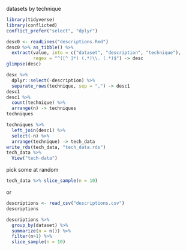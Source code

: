 datasets by technique

```r
library(tidyverse)
library(conflicted)
conflict_prefer("select", "dplyr")
```



```r
desc0 <- readLines("descriptions.Rmd")
desc0 %>% as_tibble() %>% 
  extract(value, into = c("dataset", "description", "technique"), 
          regex = "^([^ ]*) (.*)\\. (.*)$") -> desc
glimpse(desc)
```

```r
desc %>% 
  dplyr::select(-description) %>% 
  separate_rows(technique, sep = ",") -> desc1
desc1
desc1 %>% 
  count(technique) %>% 
  arrange(n) -> techniques
techniques
```

```r
techniques %>% 
  left_join(desc1) %>% 
  select(-n) %>% 
  arrange(technique) -> tech_data
write_rds(tech_data, "tech_data.rds")
tech_data %>% 
  View("tech-data")
```

pick some at random


```r
tech_data %>% slice_sample(n = 10)
```

or 

```r
descriptions <- read_csv("descriptions.csv")
descriptions
```

```r
descriptions %>% 
  group_by(dataset) %>% 
  summarize(n = n()) %>% 
  filter(n>1) %>% 
  slice_sample(n = 10)
```

